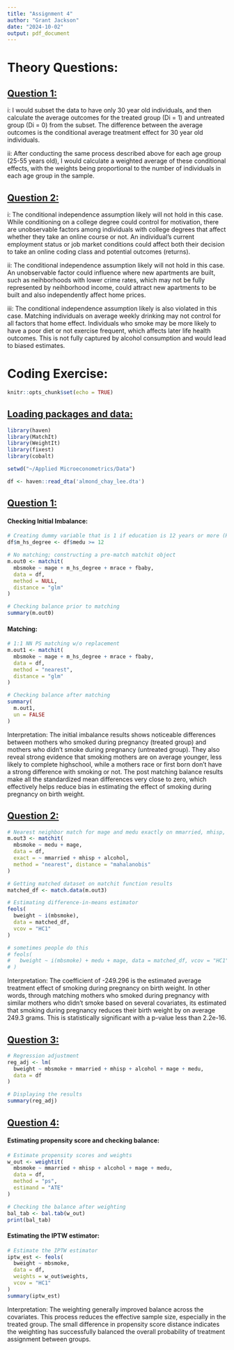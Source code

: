 ---
title: "Assignment 4"
author: "Grant Jackson"
date: "2024-10-02"
output: pdf_document
---

# Theory Questions:

## [Question 1:]{.underline}

i: I would subset the data to have only 30 year old individuals, and then calculate the average outcomes for the treated group (Di = 1) and untreated group (Di = 0) from the subset. The difference between the average outcomes is the conditional average treatment effect for 30 year old individuals.

ii: After conducting the same process described above for each age group (25-55 years old), I would calculate a weighted average of these conditional effects, with the weights being proportional to the number of individuals in each age group in the sample.

## [Question 2:]{.underline}

i: The conditional independence assumption likely will not hold in this case. While conditioning on a college degree could control for motivation, there are unobservable factors among individuals with college degrees that affect whether they take an online course or not. An individual's current employment status or job market conditions could affect both their decision to take an online coding class and potential outcomes (returns).

ii: The conditional independence assumption likely will not hold in this case. An unobservable factor could influence where new apartments are built, such as neihborhoods with lower crime rates, which may not be fully represented by neihborhood income, could attract new apartments to be built and also independently affect home prices.

iii: The conditional independence assumption likely is also violated in this case. Matching individuals on average weekly drinking may not control for all factors that home effect. Individuals who smoke may be more likely to have a poor diet or not exercise frequent, which affects later life health outcomes. This is not fully captured by alcohol consumption and would lead to biased estimates.

# Coding Exercise:

```{r setup, include=FALSE}
knitr::opts_chunk$set(echo = TRUE)
```

## [Loading packages and data:]{.underline}

```{r data, include=FALSE}
library(haven)
library(MatchIt)
library(WeightIt)
library(fixest)
library(cobalt)

setwd("~/Applied Microeconometrics/Data")

df <- haven::read_dta('almond_chay_lee.dta')
```

## [Question 1:]{.underline}

#### Checking Initial Imbalance:

```{r}
# Creating dummy variable that is 1 if education is 12 years or more (HS Grad)
df$m_hs_degree <- df$medu >= 12

# No matching; constructing a pre-match matchit object
m.out0 <- matchit(
  mbsmoke ~ mage + m_hs_degree + mrace + fbaby, 
  data = df, 
  method = NULL, 
  distance = "glm"
)

# Checking balance prior to matching
summary(m.out0)
```

#### Matching:

```{r}
# 1:1 NN PS matching w/o replacement
m.out1 <- matchit(
  mbsmoke ~ mage + m_hs_degree + mrace + fbaby, 
  data = df, 
  method = "nearest", 
  distance = "glm"
)

# Checking balance after matching
summary(
  m.out1, 
  un = FALSE
)
```

Interpretation: The initial imbalance results shows noticeable differences between mothers who smoked during pregnancy (treated group) and mothers who didn't smoke during pregnancy (untreated group). They also reveal strong evidence that smoking mothers are on average younger, less likely to complete highschool, while a mothers race or first born don't have a strong difference with smoking or not. The post matching balance results make all the standardized mean differences very close to zero, which effectively helps reduce bias in estimating the effect of smoking during pregnancy on birth weight.

## [Question 2:]{.underline}

```{r}
# Nearest neighbor match for mage and medu exactly on mmarried, mhisp, and alcohol
m.out3 <- matchit(
  mbsmoke ~ medu + mage, 
  data = df,
  exact = ~ mmarried + mhisp + alcohol,
  method = "nearest", distance = "mahalanobis"
)

# Getting matched dataset on matchit function results 
matched_df <- match.data(m.out3)

# Estimating difference-in-means estimator
feols(
  bweight ~ i(mbsmoke), 
  data = matched_df, 
  vcov = "HC1"
)

# sometimes people do this
# feols(
#   bweight ~ i(mbsmoke) + medu + mage, data = matched_df, vcov = "HC1"
# )
```

Interpretation: The coefficient of -249.296 is the estimated average treatment effect of smoking during pregnancy on birth weight. In other words, through matching mothers who smoked during pregnancy with similar mothers who didn't smoke based on several covariates, its estimated that smoking during pregnancy reduces their birth weight by on average 249.3 grams. This is statistically significant with a p-value less than 2.2e-16.

## [Question 3:]{.underline}

```{r}
# Regression adjustment 
reg_adj <- lm(
  bweight ~ mbsmoke + mmarried + mhisp + alcohol + mage + medu, 
  data = df
)

# Displaying the results
summary(reg_adj)
```

## [Question 4:]{.underline}

#### Estimating propensity score and checking balance:

```{r}
# Estimate propensity scores and weights
w_out <- weightit(
  mbsmoke ~ mmarried + mhisp + alcohol + mage + medu,
  data = df,
  method = "ps",
  estimand = "ATE"
)

# Checking the balance after weighting
bal_tab <- bal.tab(w_out)
print(bal_tab)
```

#### Estimating the IPTW estimator:

```{r}
# Estimate the IPTW estimator
iptw_est <- feols(
  bweight ~ mbsmoke,
  data = df,
  weights = w_out$weights,
  vcov = "HC1"
)
summary(iptw_est)
```

Interpretation: The weighting generally improved balance across the covariates. This process reduces the effective sample size, especially in the treated group. The small difference in propensity score distance indicates the weighting has successfully balanced the overall probability of treatment assignment between groups.
